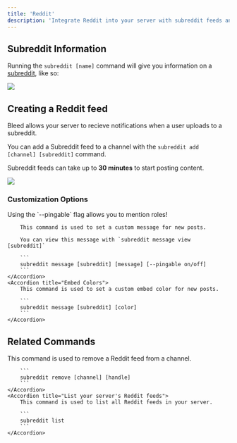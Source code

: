 ```yaml
---
title: 'Reddit'
description: 'Integrate Reddit into your server with subreddit feeds and information.'
---
```


## Subreddit Information

Running the `subreddit [name]` command will give you information on a [subreddit](https://reddit.com), like so:

<Frame caption="Embed with Subreddit information" type="glass">
    <img src="https://i.imgur.com/SGVZjMS.png"/>
</Frame>

## Creating a Reddit feed

Bleed allows your server to recieve notifications when a user uploads to a subreddit.

You can add a Subreddit feed to a channel with the `subreddit add [channel] [subreddit]` command.

<Info>Subreddit feeds can take up to **30 minutes** to start posting content.</Info>

<Frame caption="Adding a Reddit feed to a channel" type="glass">
    <img src="https://i.imgur.com/vy4ju0q.png"/>
</Frame>

### Customization Options

<AccordionGroup>
    <Accordion title="Custom Messages">
        <Info>Using the `--pingable` flag allows you to mention roles!</Info>

        This command is used to set a custom message for new posts.

        You can view this message with `subreddit message view [subreddit]`

        ```
        subreddit message [subreddit] [message] [--pingable on/off]
        ```
    </Accordion>
    <Accordion title="Embed Colors">
        This command is used to set a custom embed color for new posts.

        ```
        subreddit message [subreddit] [color]
        ```
    </Accordion>
</AccordionGroup>

## Related Commands

<AccordionGroup>
    <Accordion title="Remove a Reddit feed">
        This command is used to remove a Reddit feed from a channel.

        ```
        subreddit remove [channel] [handle]
        ```
    </Accordion>
    <Accordion title="List your server's Reddit feeds">
        This command is used to list all Reddit feeds in your server.

        ```
        subreddit list
        ```
    </Accordion>
</AccordionGroup>